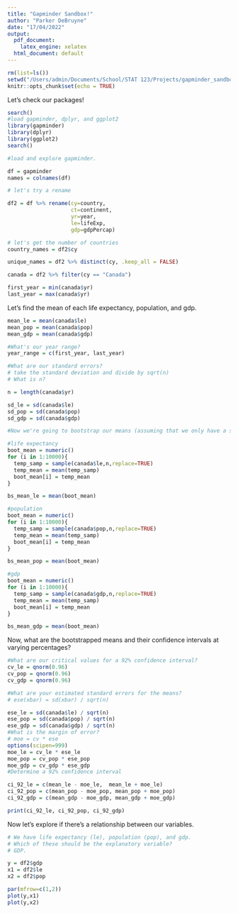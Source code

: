 ```yaml
---
title: "Gapminder Sandbox!"
author: "Parker DeBruyne"
date: "17/04/2022"
output:
  pdf_document:
    latex_engine: xelatex
  html_document: default
---
```


```r
rm(list=ls())
setwd("/Users/admin/Documents/School/STAT 123/Projects/gapminder_sandbox")
knitr::opts_chunk$set(echo = TRUE)
```

Let's check our packages!
```r
search()
#load gapminder, dplyr, and ggplot2
library(gapminder)
library(dplyr)
library(ggplot2)
search()
```

```r
#load and explore gapminder.

df = gapminder
names = colnames(df)

# let's try a rename

df2 = df %>% rename(cy=country,
                    ct=continent,
                    yr=year,
                    le=lifeExp,
                    gdp=gdpPercap)

# let's get the number of countries
country_names = df2$cy

unique_names = df2 %>% distinct(cy, .keep_all = FALSE)

canada = df2 %>% filter(cy == "Canada")

first_year = min(canada$yr)
last_year = max(canada$yr)
```

Let's find the mean of each life expectancy, population, and gdp.

```r
mean_le = mean(canada$le)
mean_pop = mean(canada$pop)
mean_gdp = mean(canada$gdp)

#What's our year range?
year_range = c(first_year, last_year)

#What are our standard errors?
# take the standard deviation and divide by sqrt(n)
# What is n?

n = length(canada$yr)

sd_le = sd(canada$le)
sd_pop = sd(canada$pop)
sd_gdp = sd(canada$gdp)

#Now we're going to bootstrap our means (assuming that we only have a sample size of 12 and want to make predictions about years not in the set without extrapolating)

#life expectancy
boot_mean = numeric()
for (i in 1:10000){
  temp_samp = sample(canada$le,n,replace=TRUE)
  temp_mean = mean(temp_samp)
  boot_mean[i] = temp_mean
}

bs_mean_le = mean(boot_mean)

#population
boot_mean = numeric()
for (i in 1:10000){
  temp_samp = sample(canada$pop,n,replace=TRUE)
  temp_mean = mean(temp_samp)
  boot_mean[i] = temp_mean
}

bs_mean_pop = mean(boot_mean)

#gdp
boot_mean = numeric()
for (i in 1:10000){
  temp_samp = sample(canada$gdp,n,replace=TRUE)
  temp_mean = mean(temp_samp)
  boot_mean[i] = temp_mean
}

bs_mean_gdp = mean(boot_mean)

```

Now, what are the bootstrapped means and their confidence intervals at varying percentages?

```r

#What are our critical values for a 92% confidence interval?
cv_le = qnorm(0.96)
cv_pop = qnorm(0.96)
cv_gdp = qnorm(0.96)

#What are your estimated standard errors for the means?
# ese(xbar) = sd(xbar) / sqrt(n)

ese_le = sd(canada$le) / sqrt(n)
ese_pop = sd(canada$pop) / sqrt(n)
ese_gdp = sd(canada$gdp) / sqrt(n)
#What is the margin of error?
# moe = cv * ese
options(scipen=999)
moe_le = cv_le * ese_le
moe_pop = cv_pop * ese_pop
moe_gdp = cv_gdp * ese_gdp
#Determine a 92% confidence interval

ci_92_le = c(mean_le - moe_le,  mean_le + moe_le)
ci_92_pop = c(mean_pop - moe_pop, mean_pop + moe_pop)
ci_92_gdp = c(mean_gdp - moe_gdp, mean_gdp + moe_gdp)

print(ci_92_le, ci_92_pop, ci_92_gdp)
```

Now let's explore if there's a relationship between our variables.

```r
# We have life expectancy (le), population (pop), and gdp.
# Which of these should be the explanatory variable?
# GDP.

y = df2$gdp
x1 = df2$le
x2 = df2$pop

par(mfrow=c(1,2))
plot(y,x1)
plot(y,x2)
```






